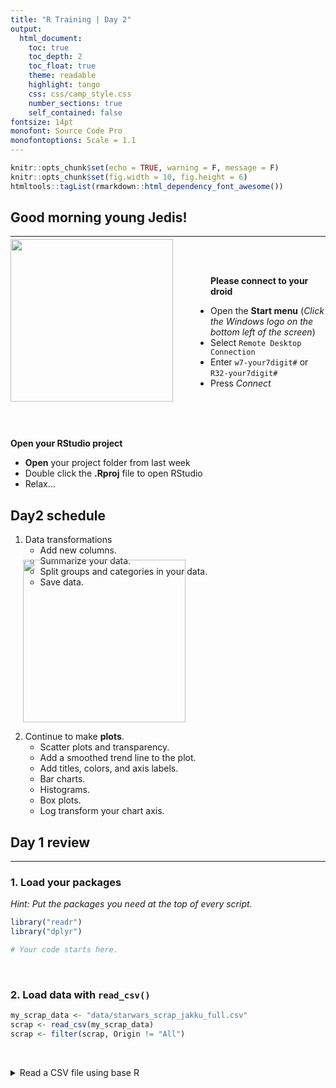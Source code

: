 ```yaml
---
title: "R Training | Day 2"
output: 
  html_document:
    toc: true
    toc_depth: 2
    toc_float: true
    theme: readable
    highlight: tango
    css: css/camp_style.css
    number_sections: true
    self_contained: false
fontsize: 14pt
monofont: Source Code Pro
monofontoptions: Scale = 1.1
---
```


```r
knitr::opts_chunk$set(echo = TRUE, warning = F, message = F)
knitr::opts_chunk$set(fig.width = 10, fig.height = 6) 
htmltools::tagList(rmarkdown::html_dependency_font_awesome())
```


## Good morning young Jedis! {-}
<hr>

![](images/day2_bb8_sq.png){width="260" style="float: left; margin-right: 60px; margin-top: -10px;"}

<br><br>

__Please connect to your droid__

- Open the __Start menu__  (_Click the Windows logo on the bottom left of the screen_)
- Select ` Remote Desktop Connection `
- Enter ` w7-your7digit# ` or ` R32-your7digit# `
- Press _Connect_

<br><br><br>

__Open your RStudio project__

- __Open__ your project folder from last week
- Double click the __.Rproj__ file to open RStudio
- Relax...


## Day2 schedule  {-}

1. Data transformations
    - Add new columns.
    - Summarize your data.
    - Split groups and categories in your data.
    - Save data.
    
![](images/starwars_sleeping.png){width="260" align="right" style="margin-top: -58px; margin-left: 20px; margin-right: 6px;"}

2. Continue to make __plots__.
    - Scatter plots and transparency.
    - Add a smoothed trend line to the plot.
    - Add titles, colors, and axis labels.
    - Bar charts.
    - Histograms.
    - Box plots.
    - Log transform your chart axis. 
 


## Day 1 review {-}
<hr>

### 1. Load your packages {-}

_Hint: Put the packages you need at the top of every script._
```r
library("readr")
library("dplyr")

# Your code starts here.

```

<br>


### 2. Load data with `read_csv()` {-}
```r

my_scrap_data <- "data/starwars_scrap_jakku_full.csv"
scrap <- read_csv(my_scrap_data)
scrap <- filter(scrap, Origin != "All")

```

<br>

<details><summary class = "btn_code_blue"> Read a CSV file using base R </summary>
<p>

Sometimes there are more ways than one to solve puzzles in R. You don't actually need a package to read csvs into R. You can do this in _base R_. Let's not get carried away with all of the ways to do things, but just know---if one way doesn't work or is too slow..there is always another way to go about things.

Copy the code below to your R script and run the line with the `read.csv` function (Hit __CTRL + ENTER__). It will return the Star Wars scrap data `scrap`. The character string `"~data/scrap.csv"` inside the parentheses of the `read.csv()` function is the path of the data file.

```r
base_r_read_data <- read.csv("X:/Agency_Files/Outcomes/Risk_Eval_Air_Mod/_Air_Risk_Evaluation/R/R_Camp/Intro to R\RTrain - Star Wars/data/starwars_scrap_jakku_full.csv")
```

### 3. `select()` and `arrange()` your data {-}
```r

# Sort from low to high
arrange(scrap, Amount)

# Sort from high to low
arrange(scrap, desc(Amount))

##Select just the Origin cities and Destination (receiving) groups
select(scrap, c(Origin, Dest))

```

<br>


### 4. Filter your data with `filter()` {-}

_Hint: Numbers don't need quotes._
```r

# Filter to Salvage items with Amounts of 299
scrap_299 <- filter(scrap, Amount == 299)

# Filter to Salvage items that went to trade caravans and raiders
scrap_destination <- filter(scrap, Dest %in% c("Trade caravan", "Raiders"))

```

<br>

### Questions from Day 1 {-}

- Finding new packages and functions
    - Use __Cheatsheets__ to find common functions: 
        - Go to _Help_ > _Cheatsheets_. 
            - _Data Transformation_ is what we're learning now. 
            - _Data Visualization_ is also good. 
    - To search for functions 
        - [google.com](www.google.com): include `r` or `rstats` + `the question`
        - [stackoverflow.com](https://stackoverflow.com/questions/12675147/how-can-we-make-xkcd-style-graphs) + use the `[r]` tag
    - To search packages in R get the: [CRANsearcher](https://github.com/RhoInc/CRANsearcher)

- Where's my _History_?
    - Push the `UP ARROW` in the console to scroll through your recent command history.
    - Or select the `History` tab in the upper right next to the `Environment` tab.
    
- Get function help inside R: `?arrange()` 

<br>


#| Data transformation 
<hr>

![](images/starwars_cleandroid.jpg){width="250"  style="float: right; margin-top: 10px; margin-left: 20px; margin-right: 36px;"}


> "How can we best help Rey?""

We have several different units of scrap items. This means unit conversions are in our future! And, it sounds like we're going to need some math for this puzzle. Let's calculate some new columns to help prioritize scrap scavenging work.

<br><br>


#| `mutate()`
<hr>

It's often useful to edit existing columns in a data frame or add new columns that are functions of existing columns. That's the job of `mutate() `.

## Get to know your data frame

Before we go changing things in the data frame we'll need to know the column names and the tables dimensions a bit better. These quick functions are all great ways to describe your data frame.


### Data frame details {-}

- `names(scrap)` show the column names

- `nrow(scrap)` number of rows 

- `ncol(scrap)` number of columns

- `summary(scrap)` summary of all columns

- `glimpse(scrap)` column names, plus a glimpse of first few values (requires loading _dplyr_ package)

<br>

##Add a constant value or phrase to new column
First let's add a column with our names, so that Rey will thank us personally on Liberation Day. 
```r

##Type in your name and rank
scrap <- mutate(scrap, scrap_analyst = "Sergeant Derek")

```

## Changing or modifying an existing column
<hr>

Remember how that unit of Tons was written two ways: *TONS* and *Tons*? We can use _mutate_ together with _tolower_ to make sure all of the Salvage scrap is written in the same case. Case matters with R!

```r

scrap <- mutate(scrap, Units = tolower(Units))

##toupper() will change all of the letters in a column to upper case.
```

## Tons to pounds conversions

In our work we often use `mutate` to calculate new units for measurements. In this case, let's estimate the pounds for scavenge items that are reported in tons. 

> __Pounds__ = Scrap in Tons / 2000


### Convert an existing column to pounds {-}

Use `filter()` to subset our data down to the items reported in tons and then use `mutate()` to convert the Amount column to pounds and change the Units column to "pounds".

```r

scrap_pounds <- filter(scrap, Units = "cubic yards")

scrap_pounds <- mutate(scrap_pounds, 
                   Amount = Amount/2000,
                   Units = "pounds")
```

<br>


### <i class="fa fa-user-astronaut" aria-hidden="true" style="color:#040707;"></i> Pro-tip! {-}
> If you use `mutate()` and provide a single value for a column such as `Salvage_Analyst = "Sergeant Derek"`, then every row in the column you created will have that value. If you provide a vector of values, such as `Amount = Amount/2000`, then the column you create will have a list of values that each correspond to the values in the vector you provided. If you provide a vector that has a different length than the number of rows in your data frame, you'll get an error telling you that the number of values you provide must be equal to the number of rows in your data frame or be a single value.

## Find your neighbor's Origin City

Now let's see if you can use `mutate()` to help match the description of the Salvage from your City. Give your neighbor a series of clues about your origin city based on facts about the Salvage from that location.

Here's a hint for ways to describe your City by describing its Salvage scrap data.

> My City's name starts with a T.
> My City sold more than 1000 Acceleration compensators to a Trade Caravan. 
> The total price was at least 800 credits.

Use `mutate()`, `filter()`, and `arrange()` to figure out a way of describing your City by its Salvage scrap. Then, provide this information to your neighbor and have them figure out what City you are from.

Here's a snippet to get you started.
```r

library("dplyr")

## Filter down your data to the type of salvage in the hint
my_scrap <- filter(scrap, Salvage == "Acceleration compensator")

##arrange the data by 
my_scrap <- arrange(my_scrap, desc(Amount))

```
<br>

I have now written my_scrap like a million times and I am sick of it. R is so stupid why do I have to type all the time? I have rebels to protect and I haven't eaten in 2 days.

You DON'T have to do that much typing. You can connect your functions if you are using the same data set.

You can chain the `filter()` and `arrange()` functions together and do everything in one go. For that you can use the `%>%` (pipe).

![](https://d21ii91i3y6o6h.cloudfront.net/gallery_images/from_proof/9302/medium/1447173978/rstudio-hex-pipe-dot-psd.png){width="115" align="left" style="margin-right:20px;"}

<br>

In a script the `%>%` is read as "and then". In the code below we are telling R to `mutate` the data __and then__ to `filter` it.

<br>

```r

##Using the question Tuanul example above
my_scrap <- scrap %>%
  filter(Salvage == "Acceleration compensator") %>%
  arrange(my_scrap, desc(Amount))

```

#| `left_join()`

Remember our different unit issue? Well, we do not want to convert the units one by one, and guess what? Our droid found a unit converter table. This will make things way easier!

![](images/left_join_image.png){width="490"}

```r
##Name your table
conversions <- "data/conversion_table.csv"

##Read in your table
conversions <- read_csv(conversions)

##Join the scrap to the conversion table
#We can also drop the units column since its duplicated by the old data set and it's been corrected
scrap <- left_join(scrap, conversions, by = c("Salvage" = "desc")) %>% 
  select(-units)

```

<br>

__Hint:__ Remeber to type `?left_join` if you are wondering what the arguments are.


#| `ifelse()`
<hr>

Sometimes you may not want to add the same value to an entire column, in other words you want to `mutate()` conditionally. We can use `ifelse()` to do this.

```r

##Convert tons to pounds, but only if the units are not already in tons.
scrap <- scrap %>% 
         mutate(Ton_Conv = ifelse(Units == 'tons', Amount, Amount * pounds / 2000))

```


Wow!! Congratulations of galactic proportions to you. We have a clean and tidy data set. Someday if we receive data to append, all we will do is re-run this script and in 5 seconds we will have a cleaned up data set again!

We now have the amount of tons sold and the price per ton, but we want to know the total amount of credits for each transaction. How would we calculate that?

```r

##Calculate credits for each transaction
scrap <- scrap %>% 
  mutate(Credits = Ton_Conv * Price_per_Ton)

```

Now, we want to make some plots and really visualize this data, but Junk Bosses like old Unkar don't usually ask us for the raw data. We as data analysts get questions like, What's the highest number? What's the lowest number? What is the mean tonnage from Cratertown? Fast! Faster!! So, let us move on to _summarize_.

#| `summarize()` this
<hr>

![](images/summarize_diagram.png){width="490"}


`summarize()` allows you to apply a summary function like `median()` to a column and collapse your data down to a single row. To really dig into `summarize` you'll want to know some common summary functions, such as `sum()`, `mean()`, `median()`, `min()`, and `max()`.


## `sum()` {-}

Use `summarize()` and `sum()` to find the total credits from all Salvage.

```r
summarize(scrap, Total_Credits = sum(Credits))
```


## `mean()` {-}
Use `summarize()` and `mean()` to calculate the _mean_ weight in tons in the Salvage reports.

```r

summarize(scrap, mean_weight = mean(Ton_Conv, na.rm = T))

```

<br>

> Note the `na.rm = TRUE` in the `mean()` function. This tells R to ignore empty cells or missing values that show up in R as `NA`. If you leave `na.rm` out, the _mean_ funciton will return 'NA' when it finds a missing value in the data.


## `median()` {-}
Use summarize to calculate the _median_ weight in the Salvage reports.

```r
summarize(scrap, median_price = median(Ton_Conv, na.rm = T))
```

## `max()` {-}
Use summarize to calculate the _maximum_ price per ton any scrapper got for their Salvage.

```r
summarize(scrap, max_price = max(Price_per_Ton, na.rm = T))
```

## `min()` {-}
Use summarize to calculate the _minimum_ price per ton any scrapper got for their Salvage.


```r
summarize(scrap, min_price = min(Price_per_Ton, na.rm = T))
```


## `nth()` {-}
Use `summarize()` and `nth(Origin, 12)` to find the name of the Origin City that got the  _12th_ highest scrapper haul.   

_Hint: Use `arrange()` first._

`arrange(scrap, desc(Ton_Conv)) %>% summarize(price_12 = nth(Origin, 12))`



## `sd()` {-}

What is the _standard deviation_ of the credits?

`summarize(scrap, stdev_Credits = sd(Credits))`


## `quantile()` {-}

_Quantiles_ are useful for finding the upper or lower range of a column. Use the `quantile()` function to find the the 5th and 95th quantile of the prices.

```r

summarize(scrap, 
          price_5th_pctile  = quantile(Price_per_Ton, 0.05, na.rm = T),
          price_95th_pctile = quantile(Price_per_Ton, 0.95))
```

_Hint: add `na.rm = T` to `quantile()`._


## `n()` {-}

`n()` stands for _count_.

Use summarize and `n()` to count the number of reported Salvage that went to a Niima outpost. 

_Hint: Use `filter()` first._  

`filter(scrap, Dest == "Niima outpost") %>% summarize(salvage_count = n())`

<br>


### <i class="fa fa-astronaut" aria-hidden="true" style="color: green"></i> Exercise  {-}

Create a Star Wars scrap summary using 3 of the math functions above. 


_But wait! In the beginning, we decided we wanted to create a report about the Salvage from our Origin cities to help Rey determine who she should work with to get scrap for her star ship?_


> Wouldn't it be great if we could easily find the mean price for every Origin City? Bring on group_by()!


#| `group_by()`
<hr>

Enter `group_by()` stage left. If you thought `summarize` was awesome, wait until you include `group_by` with your `summarize` commands. 

Try using `group_by` with the column _Origin_ and then use `summarize` to count the number of Salvage reports from each planet.  

```r

group_by(scrap, Origin) %>% summarize(origin_count  =  n()) %>% ungroup()

```

### <i class="fa fa-user-astronaut" aria-hidden="true" style="color:#040707;"></i> Pro-tip! {-}
> Ending with `ungroup()` is good practice. This will prevent your data from staying grouped after the summarizing has been completed.

<br>

> What about the mean of the prices that each Origin City got?

Let's use `group_by` with the column _Origin_ again, but this time use `summarize` to find the `mean(Price_per_Ton)` for each Origin City. 

```r

group_by(scrap, Origin) %>% 
      summarize(mean_price =  mean(Price_per_Ton, na.rm = T)) %>% ungroup()

```

<br>

That's a lot of digits! 


## `round()`

You can round the prices to a certain number of digits using the `round()` function. We can finish by adding the `arrange()` function to sort the table by our new column.

```r

group_by(scrap, Origin) %>% 
  summarize(mean_price       =  mean(Price_per_Ton, na.rm = T),
            mean_price_round = round(Price_per_Ton, digits = 2)) %>%  
  arrange(mean_price_round) %>% ungroup()

```

<br>

__NOTE:__ The `round()` function in R does not automatically round values ending in 5 up, instead it uses scientific rounding. It rounds values ending in 5 to the nearest even number, so 2.5 rounded to the nearest whole number using `round()` is 2, and 3.5 rounded to the nearest whole number is 4. If you want to round all values ending in 5 up, then you'll have to use a rounding function from another package.



#| Save files
<hr>

Let's save the last summary table we created to a _CSV_. That way we can print it to have it __transmitted through Droid courier__ to Unkar. To save a data frame we'll use the `write_csv()` function from our favorite _readr_ package. 
```r

# First give the new data a name
scrap_summary <- group_by(scrap, Origin) %>% 
  summarize(mean_price       =  mean(Price_per_Ton, na.rm = T),
            mean_price_round = round(Price_per_Ton, digits = 2)) %>%  
  arrange(mean_price_round) %>% ungroup()

# Write the file to your project folder
write_csv(scrap_summary, "mean_prices_origin.csv")

```



### <i class="fa fa-user-astronaut" aria-hidden="true" style="color:#040707;"></i> Pro-tip! {-}
> __Warning!__ R will overwrite a file if the file already exists in a folder. It will not ask for confirmation. You will not collect $200.
>

<br>


#| Grouped `mutate()` 
<br><hr>

We can bring back `mutate` to add a column based on the grouped values in a data set. For example, you may want to add a column showing the mean price by country to the whole table.  

When you combine `group_by` and `mutate` the new column will be calculated based on the values within each group. 

```r

group_by(scrap, Origin) %>% mutate(origin_mean_price = mean(Price_per_Ton, na.rm = T)) %>% ungroup()

```

<br>


### Exercise <i class="fa fa-user-astronaut" aria-hidden="true" style="color: green"></i> {-}

Find the median weight for each Destination.

```r
group_by(scrap, Dest) %>% 
  mutate(median_weight_dest = median(Ton_Conv, na.rm = T)) %>% 
  ungroup()
```



## Break time <i class="fa fa-hourglass-half" aria-hidden="true" style="color:#040707;"></i> 

<br>

Take 5 minutes to relax.

<br>

#| ggplot

All of this information is great, but Rey doesn't have time to look at tables. Let's visualize the data with some plots. Let's go more in-depth into ggplot.

## The 3 parts of a _ggplot_

### 1. Set the base plot (the Dorian plot).

```r
library(ggplot2)
```


```r
ggplot(scrap)
```

<br>

> Note when we load the package it's `library ("ggplot2")` but when we use the function, it's `ggplot(scrap)` without the 2 following ggplot. It's annoying, but that's the way it is.

### 2. Set the X, Y _(aesthetics)_.
_Aesthetics_ are the visual components from the data that you want to use in the chart. These also determine the dimensions of the plot.

```r
ggplot(scrap, aes(x = Dest, y = Credits)) 
```

### 3. Add layers _(geometries)_.
```r
ggplot(scrap, aes(x = Dest, y = Credits)) +
  geom_point()
```

<br>

Now let's use color to show the origins of the scrap

```r
ggplot(scrap, aes(x = Dest, y = Credits, color = Origin)) +
  geom_point()
```

This is a too much detail. Let's make a bar chart and add up the sales to make it easier to understand.

```r
ggplot(scrap, aes(x = Dest, y = Credits, fill = Origin)) +
  geom_bar(stat = "sum")
```




